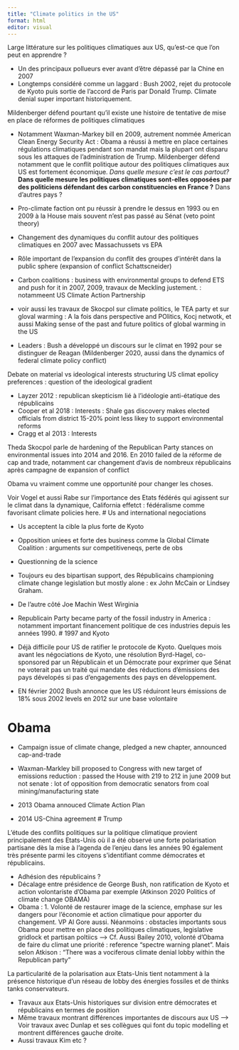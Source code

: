```yaml
---
title: "Climate politics in the US"
format: html
editor: visual
---
```


Large littérature sur les politiques climatiques aux US, qu'est-ce que l'on peut en apprendre ?

-   Un des principaux pollueurs ever avant d'être dépassé par la Chine en 2007
-   Longtemps considéré comme un laggard : Bush 2002, rejet du protocole de Kyoto puis sortie de l'accord de Paris par Donald Trump. Climate denial super important historiquement.

Mildenberger défend pourtant qu'il existe une histoire de tentative de mise en place de réformes de politiques climatiques

-   Notamment Waxman-Markey bill en 2009, autrement nommée American Clean Energy Security Act : Obama a réussi à mettre en place certaines régulations climatiques pendant son mandat mais la plupart ont disparu sous les attaques de l'administration de Trump. Mildenberger défend notamment que le conflit politique autour des politiques climatiques aux US est fortement économique. *Dans quelle mesure c'est le cas partout?* **Dans quelle mesure les politiques climatiques sont-elles opposées par des politiciens défendant des carbon constituencies en France ?** Dans d'autres pays ?

-   Pro-climate faction ont pu réussir à prendre le dessus en 1993 ou en 2009 à la House mais souvent n'est pas passé au Sénat (veto point theory)

-   Changement des dynamiques du conflit autour des politiques climatiques en 2007 avec Massachussets vs EPA

-   Rôle important de l'expansion du conflit des groupes d'intérêt dans la public sphere (expansion of conflict Schattscneider)

-   Carbon coalitions : business with environmental groups to defend ETS and push for it in 2007, 2009, travaux de Meckling justement. : notammeent US Climate Action Partnership

-   voir aussi les travaux de Skocpol sur climate politics, le TEA party et sur gloval warming : A la fois dans perspective and POlitics, Kocj netwotk, et aussi Making sense of the past and future politics of global warming in the US

-   Leaders : Bush a développé un discours sur le climat en 1992 pour se distinguer de Reagan (Mildenberger 2020, aussi dans the dynamics of federal climate policy conflict)

Debate on material vs ideological interests structuring US climat epolicy preferences : question of the ideological gradient

-   Layzer 2012 : republican skepticism lié à l'idéologie anti-étatique des républicains
-   Cooper et al 2018 : Interests : Shale gas discovery makes elected officials from district 15-20% point less likey to support environmental reforms
-   Cragg et al 2013 : Interests

Theda Skocpol parle de hardening of the Republican Party stances on environmental issues into 2014 and 2016. En 2010 failed de la réforme de cap and trade, notamment car changement d'avis de nombreux républicains après campagne de expansion of conflict

Obama vu vraiment comme une opportunité pour changer les choses.

Voir Vogel et aussi Rabe sur l'importance des Etats fédérés qui agissent sur le climat dans la dynamique, California effetct : fédéralisme comme favorisant climate policies here. \# Us and international negociations

-   Us acceptent la cible la plus forte de Kyoto

-   Opposition uniees et forte des business comme la Global Climate Coalition : arguments sur competitiveneqs, perte de obs

-   Questionning de la science

-   Toujours eu des bipartisan support, des Républicains championing climate change legislation but mostly alone : ex John McCain or Lindsey Graham.

-   De l'autre côté Joe Machin West Wirginia

-   Republicain Party became party of the fossil industry in America : notamment important financement politique de ces industries depuis les années 1990. \# 1997 and Kyoto

-   Déjà difficile pour US de ratifier le protocole de Kyoto. Quelques mois avant les négociations de Kyoto, une résolution Byrd-Hagel, co-sponsored par un Républicain et un Démocrate pour exprimer que Sénat ne voterait pas un traité qui mandate des réductions d'émissions des pays dévelopés si pas d'engagements des pays en développement.

-   EN février 2002 Bush annonce que les US réduiront leurs émissions de 18% sous 2002 levels en 2012 sur une base volontaire

# Obama

-   Campaign issue of climate change, pledged a new chapter, announced cap-and-trade

-   Waxman-Markley bill proposed to Congress with new target of emissions reduction : passed the House with 219 to 212 in june 2009 but not senate : lot of opposition from democratic senators from coal mining/manufacturing state

-   2013 Obama annouced Climate Action Plan

-   2014 US-China agreement \# Trump



L’étude des conflits politiques sur la politique climatique provient principalement des Etats-Unis où il a été observé une forte polarisation partisane dès la mise à l’agenda de l’enjeu dans les années 90 également très présente parmi les citoyens s’identifiant comme démocrates et républicains.

- Adhésion des républicains ? 
- Décalage entre présidence de George Bush, non ratification de Kyoto et action volontariste d'Obama par exemple (Atkinson 2020 Politics of climate change OBAMA)
- Obama : 1. Volonté de restaurer image de la science, emphase sur les dangers pour l'économie et action climatique pour apporter du changement. VP Al Gore aussi. Néanmoins : obstacles importants sous Obama pour mettre en place des politiques climatiques, legislative gridlock et partisan poltiics --> Cf. Aussi Bailey 2010, volonté d'Obama de faire du climat une priorité : reference "spectre warning planet". Mais selon Atkison : "There was a vociferous climate denial lobby within the Republican party"

La particularité de la polarisation aux Etats-Unis tient notamment à la présence historique d'un réseau de lobby des énergies fossiles et de thinks tanks conservateurs. 


- Travaux aux Etats-Unis historiques sur division entre démocrates et républicains en termes de position
-  Même travaux montrant différences importantes de discours aux US --> Voir travaux avec Dunlap et ses collègues qui font du topic modelling et montrent différences gauche droite. 
-  Aussi travaux Kim etc ? 

